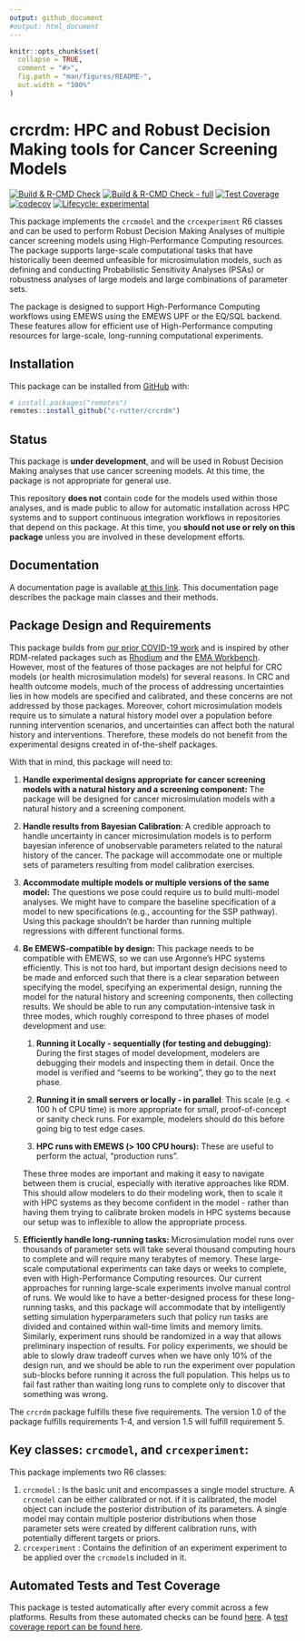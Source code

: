```yaml
---
output: github_document
#output: html_document
---
```


<!-- README.md is generated from README.Rmd. Please edit that file -->

```r
knitr::opts_chunk$set(
  collapse = TRUE,
  comment = "#>",
  fig.path = "man/figures/README-",
  out.width = "100%"
)
```

# crcrdm: HPC and Robust Decision Making tools for Cancer Screening Models

<!-- badges: start -->

[![Build & R-CMD Check](https://github.com/c-rutter/crcrdm/workflows/R-CMD-check/badge.svg)](https://github.com/c-rutter/crcrdm/actions)
[![Build & R-CMD Check - full](https://github.com/c-rutter/crcrdm/workflows/R-CMD-check-full/badge.svg)](https://github.com/c-rutter/crcrdm/actions)
[![Test Coverage](https://github.com/c-rutter/crcrdm/workflows/test-coverage/badge.svg)](https://github.com/c-rutter/crcrdm/actions)
[![codecov](https://codecov.io/gh/c-rutter/crcrdm/branch/master/graph/badge.svg?token=G4E73T9WOO)](https://codecov.io/gh/c-rutter/crcrdm)
[![Lifecycle: experimental](https://img.shields.io/badge/lifecycle-experimental-blue.svg)](https://www.tidyverse.org/lifecycle/#experimental)
<!-- badges: end -->

This package implements the `crcmodel` and the `crcexperiment` R6 classes and can be used to perform Robust Decision Making Analyses of multiple cancer screening models using High-Performance Computing resources. The package supports large-scale computational tasks that have historically been deemed unfeasible for microsimulation models, such as defining and conducting Probabilistic Sensitivity Analyses (PSAs) or robustness analyses of large models and large combinations of parameter sets.

The package is designed to support High-Performance Computing workflows using EMEWS using the EMEWS UPF or the EQ/SQL backend. These features allow for efficient use of High-Performance computing resources for large-scale, long-running computational experiments.

## Installation

This package can be installed from [GitHub](https://github.com/) with:

``` .r
# install.packages("remotes")
remotes::install_github("c-rutter/crcrdm")
```

## Status

This package is **under development**, and will be used in Robust Decision Making analyses that use cancer screening models. At this time, the package is not appropriate for general use.

This repository **does not** contain code for the models used within those analyses, and is made public to allow for automatic installation across HPC systems and to support continuous integration workflows in repositories that depend on this package. At this time, you **should not use or rely on this package** unless you are involved in these development efforts.

## Documentation

A documentation page is available [at this link](https://c-rutter.github.io/crcrdm). This documentation page describes the package main classes and their methods.

## Package Design and Requirements

This package builds from [our prior COVID-19 work](https://journals.plos.org/plosone/article?id=10.1371/journal.pone.0259166) and is inspired by other RDM-related packages such as [Rhodium](https://github.com/Project-Platypus/Rhodium) and the [EMA Workbench](https://emaworkbench.readthedocs.io/en/latest/overview.html). However, most of the features of those packages are not helpful for CRC models (or health microsimulation models) for several reasons. In CRC and health outcome models, much of the process of addressing uncertainties lies in how models are specified and calibrated, and these concerns are not addressed by those packages. Moreover, cohort microsimulation models require us to simulate a natural history model over a population before running intervention scenarios, and uncertainties can affect both the natural history and interventions. Therefore, these models do not benefit from the experimental designs created in of-the-shelf packages.

With that in mind, this package will need to:

1.  **Handle experimental designs appropriate for cancer screening models with a natural history and a screening component:** The package will be designed for cancer microsimulation models with a natural history and a screening component.

2. **Handle results from Bayesian Calibration**: A credible approach to handle uncertainty in cancer microsimulation models is to perform bayesian inference of unobservable parameters related to the natural history of the cancer. The package will accommodate one or multiple sets of parameters resulting from model calibration exercises.

3.  **Accommodate multiple models or multiple versions of the same model:** The questions we pose could require us to build multi-model analyses. We might have to compare the baseline specification of a model to new specifications (e.g., accounting for the SSP pathway). Using this package shouldn't be harder than running multiple regressions with different functional forms.

4.  **Be EMEWS-compatible by design:** This package needs to be compatible with EMEWS, so we can use Argonne's HPC systems efficiently. This is not too hard, but important design decisions need to be made and enforced such that there is a clear separation between specifying the model, specifying an experimental design, running the model for the natural history and screening components, then collecting results. We should be able to run any computation-intensive task in three modes, which roughly correspond to three phases of model development and use:

    1.  **Running it Locally - sequentially (for testing and debugging):** During the first stages of model development, modelers are debugging their models and inspecting them in detail. Once the model is verified and "seems to be working", they go to the next phase.

    2.  **Running it in small servers or locally - in parallel**: This scale (e.g. \< 100 h of CPU time) is more appropriate for small, proof-of-concept or sanity check runs. For example, modelers should do this before going big to test edge cases.

    3.  **HPC runs with EMEWS (\> 100 CPU hours):** These are useful to perform the actual, "production runs".

    These three modes are important and making it easy to navigate between them is crucial, especially with iterative approaches like RDM. This should allow modelers to do their modeling work, then to scale it with HPC systems as they become confident in the model - rather than having them trying to calibrate broken models in HPC systems because our setup was to inflexible to allow the appropriate process.

5.  **Efficiently handle long-running tasks:** Microsimulation model runs over thousands of parameter sets will take several thousand computing hours to complete and will require many terabytes of memory. These large-scale computational experiments can take days or weeks to complete, even with High-Performance Computing resources. Our current approaches for running large-scale experiments involve manual control of runs. We would like to have a better-designed process for these long-running tasks, and this package will accommodate that by intelligently setting simulation hyperparameters such that policy run tasks are divided and contained within wall-time limits and memory limits. Similarly, experiment runs should be randomized in a way that allows preliminary inspection of results. For policy experiments, we should be able to slowly draw tradeoff curves when we have only 10% of the design run, and we should be able to run the experiment over population sub-blocks before running it across the full population. This helps us to fail fast rather than waiting long runs to complete only to discover that something was wrong.

The `crcrdm` package fulfills these five requirements. The version 1.0 of the package fulfills requirements 1-4, and version 1.5 will fulfill requirement 5.

## Key classes: `crcmodel`, and `crcexperiment`:

This package implements two R6 classes:

1.  `crcmodel` : Is the basic unit and encompasses a single model structure. A `crcmodel` can be either calibrated or not. if it is calibrated, the model object can include the posterior distribution of its parameters. A single model may contain multiple posterior distributions when those parameter sets were created by different calibration runs, with potentially different targets or priors.
2.  `crcexperiment` : Contains the definition of an experiment experiment to be applied over the `crcmodel`s included in it.

## Automated Tests and Test Coverage

This package is tested automatically after every commit across a few platforms. Results from these automated checks can be found [here](https://github.com/c-rutter/crcrdm/actions). A [test coverage report can be found here](https://app.codecov.io/gh/c-rutter/crcrdm).
